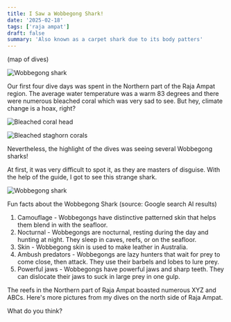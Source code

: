 ```yaml
---
title: I Saw a Wobbegong Shark!
date: '2025-02-18'
tags: ['raja ampat']
draft: false
summary: 'Also known as a carpet shark due to its body patters'
---
```


(map of dives)

<Image
  src="/static/images/wobbegong/wobbegong.jpg"
  width={800}
  height={840}
  alt="Wobbegong shark"
/>

Our first four dive days was spent in the Northern part of the Raja Ampat region. The average water temperature was a warm 83 degrees and there were numerous bleached coral which was very sad to see. But hey, climate change is a hoax, right?

<Image
  src="/static/images/wobbegong/bleach1.jpeg"
  width={800}
  height={840}
  alt="Bleached coral head"
/>

<Image
  src="/static/images/wobbegong/bleach2.jpeg"
  width={800}
  height={840}
  alt="Bleached staghorn corals"
/>

Nevertheless, the highlight of the dives was seeing several Wobbegong sharks!

At first, it was very difficult to spot it, as they are masters of disguise. With the help of the guide, I got to see this strange shark.

<Image
  src="/static/images/wobbegong/wobbegong.jpg"
  width={800}
  height={840}
  alt="Wobbegong shark"
/>

Fun facts about the Wobbegong Shark (source: Google search AI results)

1. Camouflage - Wobbegongs have distinctive patterned skin that helps them blend in with the seafloor.
2. Nocturnal - Wobbegongs are nocturnal, resting during the day and hunting at night. They sleep in caves, reefs, or on the seafloor.
3. Skin - Wobbegong skin is used to make leather in Australia.
4. Ambush predators - Wobbegongs are lazy hunters that wait for prey to come close, then attack. They use their barbels and lobes to lure prey.
5. Powerful jaws - Wobbegongs have powerful jaws and sharp teeth. They can dislocate their jaws to suck in large prey in one gulp.

The reefs in the Northern part of Raja Ampat boasted numerous XYZ and ABCs. Here's more pictures from my dives on the north side of Raja Ampat.

What do you think?
